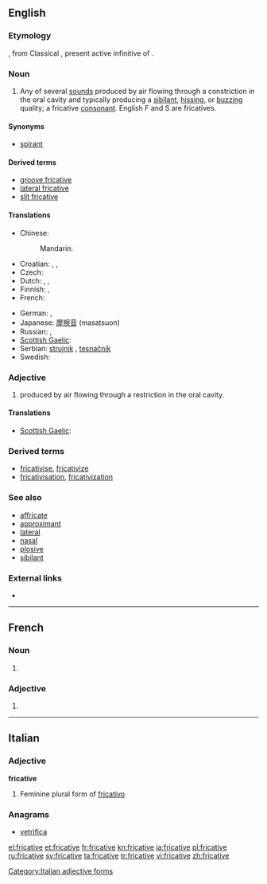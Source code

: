 ==English==

===Etymology===
{{etyl|NL.}} {{term|fricativus|lang=la}}, from Classical {{etyl|la}} {{term|fricare|fricāre|lang=la}}, present active infinitive of {{term|frico|fricō|I rub|lang=la}}.

===Noun===
{{en-noun}}

# {{phonetics}} Any of several [[sound]]s produced by air flowing through a constriction in the oral cavity and typically producing a [[sibilant]], [[hissing]], or [[buzzing]] quality; a fricative [[consonant]]. English F and S are fricatives.

====Synonyms====
* {{qualifier|archaic}} [[spirant]]

====Derived terms====
* [[groove fricative]]
* [[lateral fricative]]
* [[slit fricative]]

====Translations====
{{trans-top|consonant}}
* Chinese:
*: Mandarin: {{t|cmn|擦音|tr=cāyīn|sc=Hani}}
* Croatian: {{t-|hr|frikativ|m}}, {{t-|hr|strujnik|m}}, {{t-|hr|tjesnačnik|m}}
* Czech: {{t-|cs|frikativa|f}}
* Dutch: {{t+|nl|fricatief|m}},  {{t+|nl|sisklank|m}},  {{t+|nl|wrijfklank|m}}
* Finnish: {{t+|fi|frikatiivi}}, {{t-|fi|hankausäänne}}
* French: {{t+|fr|fricative|f}}
{{trans-mid}}
* German: {{t+|de|Frikativ|m}},  {{t+|de|Reibelaut|m}}
* Japanese: [[摩擦音]] (masatsuon)
* Russian: {{t+|ru|фрикативный|m|tr=frikativnyj}},  {{t|ru|щелевой|m|tr=ščelevój}}
* [[Scottish Gaelic]]: {{t-|gd|suathach|m|xs=Scottish Gaelic}}
* Serbian: [[strujnik]] {{m}}, [[tesnačnik]] {{m}}
* Swedish: {{t+|sv|frikativa|c}}
{{trans-bottom}}

===Adjective===
{{en-adj}}

# {{phonetics}} produced by air flowing through a restriction in the oral cavity.

====Translations====
{{trans-top|produced by air flowing through a restriction in the oral cavity}}
* [[Scottish Gaelic]]: {{t-|gd|suathach|xs=Scottish Gaelic}}
{{trans-mid}}
{{trans-bottom}}

===Derived terms===
* [[fricativise]], [[fricativize]]
* [[fricativisation]], [[fricativization]]

===See also===
* [[affricate]]
* [[approximant]]
* [[lateral]]
* [[nasal]]
* [[plosive]]
* [[sibilant]]

===External links===
* {{pedialite|Fricative consonant}}

----

==French==

===Noun===
{{fr-noun|f}}

# {{l|en|fricative}}

===Adjective===
{{fr-adj-form|f}}

# {{feminine of|fricatif|lang=fr}}

----

==Italian==

===Adjective===
'''fricative''' {{f}}

# Feminine plural form of [[fricativo]]

===Anagrams===
* {{alphagram|acefiirtv}} [[vetrifica#Italian|vetrifica]]
[[Category:Italian adjective forms]]

[[el:fricative]]
[[et:fricative]]
[[fr:fricative]]
[[kn:fricative]]
[[ja:fricative]]
[[pl:fricative]]
[[ru:fricative]]
[[sv:fricative]]
[[ta:fricative]]
[[tr:fricative]]
[[vi:fricative]]
[[zh:fricative]]